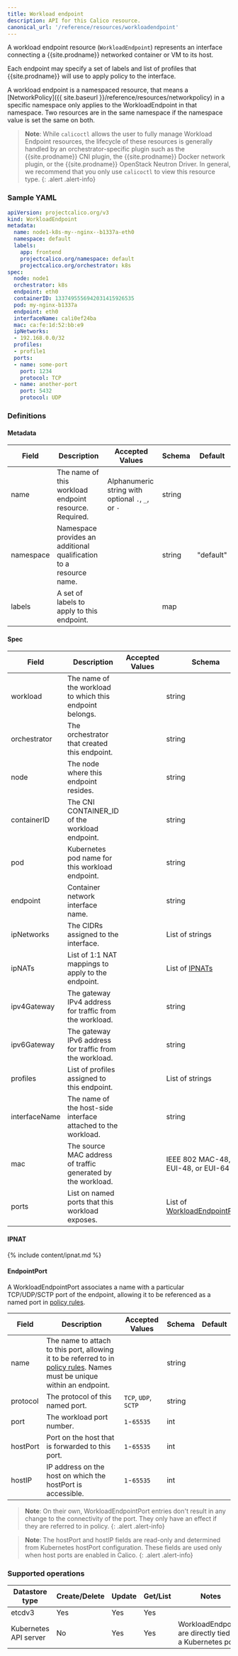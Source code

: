 ```yaml
---
title: Workload endpoint
description: API for this Calico resource.
canonical_url: '/reference/resources/workloadendpoint'
---
```


A workload endpoint resource (`WorkloadEndpoint`) represents an interface
connecting a {{site.prodname}} networked container or VM to its host.

Each endpoint may specify a set of labels and list of profiles that {{site.prodname}} will use
to apply policy to the interface.

A workload endpoint is a namespaced resource, that means a
[NetworkPolicy]({{ site.baseurl }}/reference/resources/networkpolicy)
in a specific namespace only applies to the WorkloadEndpoint in that namespace.
Two resources are in the same namespace if the namespace value is set the same
on both.

> **Note**: While `calicoctl` allows the user to fully manage Workload Endpoint resources,
> the lifecycle of these resources is generally handled by an orchestrator-specific
> plugin such as the {{site.prodname}} CNI plugin, the {{site.prodname}} Docker network plugin,
> or the {{site.prodname}} OpenStack Neutron Driver. In general, we recommend that you only
> use `calicoctl` to view this resource type.
{: .alert .alert-info}

### Sample YAML

```yaml
apiVersion: projectcalico.org/v3
kind: WorkloadEndpoint
metadata:
  name: node1-k8s-my--nginx--b1337a-eth0
  namespace: default
  labels:
    app: frontend
    projectcalico.org/namespace: default
    projectcalico.org/orchestrator: k8s
spec:
  node: node1
  orchestrator: k8s
  endpoint: eth0
  containerID: 1337495556942031415926535
  pod: my-nginx-b1337a
  endpoint: eth0
  interfaceName: cali0ef24ba
  mac: ca:fe:1d:52:bb:e9
  ipNetworks:
  - 192.168.0.0/32
  profiles:
  - profile1
  ports:
  - name: some-port
    port: 1234
    protocol: TCP
  - name: another-port
    port: 5432
    protocol: UDP
```

### Definitions

#### Metadata

| Field     | Description                                                        | Accepted Values                                          | Schema | Default   |
|-----------|--------------------------------------------------------------------|----------------------------------------------------------|--------|-----------|
| name      | The name of this workload endpoint resource. Required.             |  Alphanumeric string with optional `.`, `_`, or `-`      | string |           |
| namespace | Namespace provides an additional qualification to a resource name. |                                                          | string | "default" |
| labels    | A set of labels to apply to this endpoint.                         |                                                          |   map  |           |

#### Spec

| Field          | Description                                                   | Accepted Values | Schema                                 | Default |
|----------------|---------------------------------------------------------------|-----------------|----------------------------------------|---------|
| workload       | The name of the workload to which this endpoint belongs.      |                 | string                                 |
| orchestrator   | The orchestrator that created this endpoint.                  |                 | string                                 |
| node           | The node where this endpoint resides.                         |                 | string                                 |
| containerID    | The CNI CONTAINER_ID of the workload endpoint.                |                 | string                                 |
| pod            | Kubernetes pod name for this workload endpoint.               |                 | string                                 |
| endpoint       | Container network interface name.                             |                 | string                                 |
| ipNetworks     | The CIDRs assigned to the interface.                          |                 | List of strings                        |
| ipNATs         | List of 1:1 NAT mappings to apply to the endpoint.            |                 | List of [IPNATs](#ipnat)               |
| ipv4Gateway    | The gateway IPv4 address for traffic from the workload.       |                 | string                                 |
| ipv6Gateway    | The gateway IPv6 address for traffic from the workload.       |                 | string                                 |
| profiles       | List of profiles assigned to this endpoint.                   |                 | List of strings                        |
| interfaceName  | The name of the host-side interface attached to the workload. |                 | string                                 |
| mac            | The source MAC address of traffic generated by the workload.  |                 | IEEE 802 MAC-48, EUI-48, or EUI-64     |
| ports          | List on named ports that this workload exposes.               |                 | List of [WorkloadEndpointPorts](#endpointport) |

#### IPNAT

{% include content/ipnat.md %}

#### EndpointPort

A WorkloadEndpointPort associates a name with a particular TCP/UDP/SCTP port of the endpoint, allowing it to
be referenced as a named port in [policy rules](/reference/resources/networkpolicy#entityrule).

| Field    | Description                                                                                                                                            | Accepted Values      | Schema | Default  |
|----------|--------------------------------------------------------------------------------------------------------------------------------------------------------|----------------------|--------|----------|
| name     | The name to attach to this port, allowing it to be referred to in [policy rules](/reference/resources/networkpolicy#entityrule). Names must be unique within an endpoint. |                      | string |          |
| protocol | The protocol of this named port.                                                                                                                       | `TCP`, `UDP`, `SCTP` | string |          |
| port     | The workload port number.                                                                                                                              | `1`-`65535`          | int    |          |
| hostPort | Port on the host that is forwarded to this port.                                                                                                       | `1`-`65535`          | int    |          |
| hostIP   | IP address on the host on which the hostPort is accessible.                                                                                            | `1`-`65535`          | int    |          |

> **Note**: On their own, WorkloadEndpointPort entries don't result in any change to the connectivity of the port.
> They only have an effect if they are referred to in policy.
{: .alert .alert-info}

> **Note**: The hostPort and hostIP fields are read-only and determined from Kubernetes hostPort configuration.
> These fields are used only when host ports are enabled in Calico.
{: .alert .alert-info}

### Supported operations

| Datastore type        | Create/Delete | Update | Get/List | Notes
|-----------------------|---------------|--------|----------|------
| etcdv3                | Yes           | Yes    | Yes      |
| Kubernetes API server | No            | Yes    | Yes      | WorkloadEndpoints are directly tied to a Kubernetes pod.
